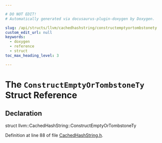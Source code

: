 ```yaml
---

# DO NOT EDIT!
# Automatically generated via docusaurus-plugin-doxygen by Doxygen.

slug: /api/structs/llvm/cachedhashstring/constructemptyortombstonety
custom_edit_url: null
keywords:
  - doxygen
  - reference
  - struct
toc_max_heading_level: 3

---
```





# The `ConstructEmptyOrTombstoneTy` Struct Reference

<DoxygenPage pluginConfig={pluginConfig}>



## Declaration

<CodeBlock>struct llvm::CachedHashString::ConstructEmptyOrTombstoneTy</CodeBlock>


Definition at line 88 of file <a href="/docs/api/files/include/include/llvm/include/llvm/adt/cachedhashstring-h">CachedHashString.h</a>.

</DoxygenPage>
